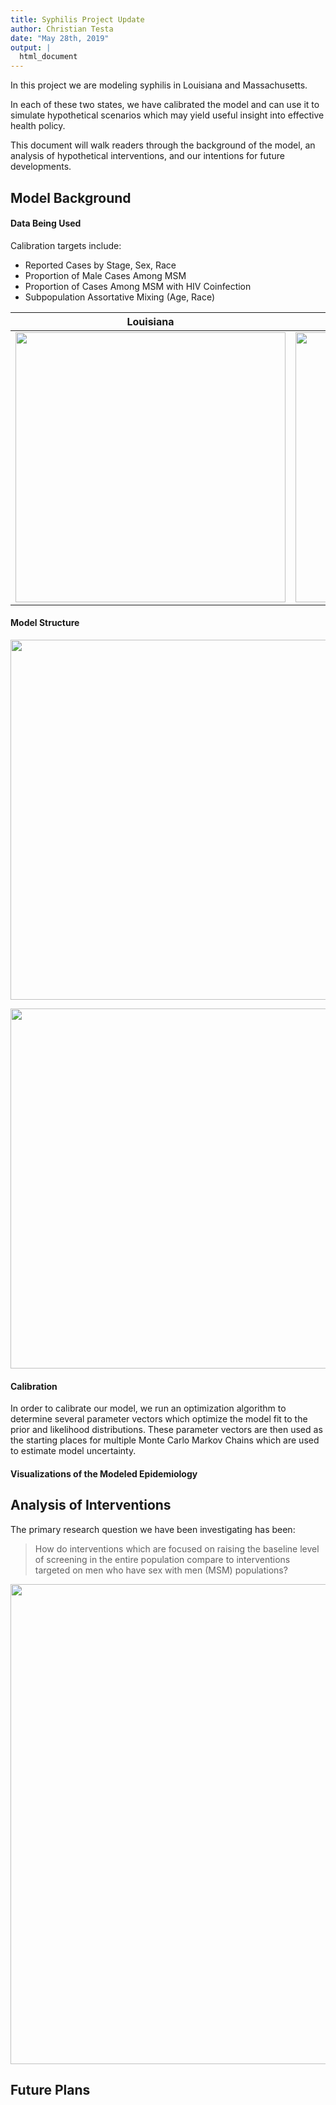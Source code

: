 ```yaml
---
title: Syphilis Project Update
author: Christian Testa
date: "May 28th, 2019"
output: |
  html_document
---
```


In this project we are modeling syphilis in Louisiana and Massachusetts. 

In each of these two states, we have calibrated the model and can use it to
simulate hypothetical scenarios which may yield useful insight into effective
health policy. 

This document will walk readers through the background of the model, an analysis of
hypothetical interventions, and our intentions for future developments.

## Model Background 

#### Data Being Used

Calibration targets include: 

- Reported Cases by Stage, Sex, Race
- Proportion of Male Cases Among MSM
- Proportion of Cases Among MSM with HIV Coinfection
- Subpopulation Assortative Mixing (Age, Race)


|Louisiana|Massachusetts|
|---------|-------------|
|![](img/Calibration Plots/LA/Case Rates.png){ width=4.5in }|![](img/Calibration Plots/MA/Case Rates.png){ width=4.5in }|

#### Model Structure

![](../../../img/model population structure white_bg.png){ width=6in }

![](../../../img/disease staging.png){ width=6in }

#### Calibration 

In order to calibrate our model, we run an optimization algorithm to determine
several parameter vectors which optimize the model fit to the prior and
likelihood distributions.  These parameter vectors are then used as the
starting places for multiple Monte Carlo Markov Chains which are used to
estimate model uncertainty.

#### Visualizations of the Modeled Epidemiology

## Analysis of Interventions

The primary research question we have been investigating has been: 

> How do interventions which are focused on raising the baseline level of
> screening in the entire population compare to interventions targeted on men who have sex
> with men (MSM) populations? 

![](../../../img/annual all or msm.png){ width=8in }

## Future Plans
